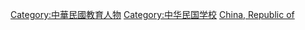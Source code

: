 [[Category:中華民國教育人物|Category:中華民國教育人物]]
[[Category:中华民国学校|Category:中华民国学校]]
[[Category:校長|China, Republic of]]